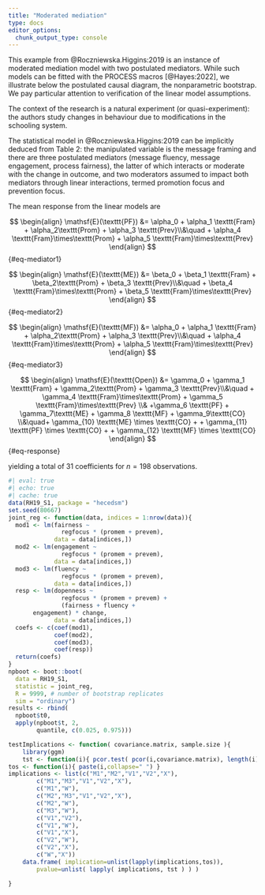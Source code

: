 ```yaml
---
title: "Moderated mediation"
type: docs
editor_options: 
  chunk_output_type: console
---
```


This example from @Roczniewska.Higgins:2019 is an instance of moderated mediation model with two postulated mediators. While such models can be fitted with the PROCESS macros [@Hayes:2022], we illustrate below the postulated causal diagram, the nonparametric bootstrap. We pay particular attention to verification of the linear model assumptions.

The context of the research is a natural experiment (or quasi-experiment): the authors study changes in behaviour due to modifications in the schooling system.

The statistical model in @Roczniewska.Higgins:2019 can be implicitly deduced from Table 2: the manipulated variable is the message framing and there are three postulated mediators (message fluency, message engagement, process fairness), the latter of which interacts or moderate with the change in outcome, and two moderators assumed to impact both mediators through linear interactions, termed promotion focus and prevention focus.

The mean response from the linear models are 

$$
\begin{align}
\mathsf{E}(\texttt{PF}) &= \alpha_0 + \alpha_1 \texttt{Fram} + \alpha_2\texttt{Prom} + \alpha_3 \texttt{Prev}\\&\quad  + \alpha_4 \texttt{Fram}\times\texttt{Prom} +  \alpha_5 \texttt{Fram}\times\texttt{Prev}
\end{align}
$$ {#eq-mediator1}

$$
\begin{align}
\mathsf{E}(\texttt{ME}) &= \beta_0 + \beta_1 \texttt{Fram} + \beta_2\texttt{Prom} + \beta_3 \texttt{Prev}\\&\quad  + \beta_4 \texttt{Fram}\times\texttt{Prom} +  \beta_5 \texttt{Fram}\times\texttt{Prev}
\end{align}
$$ {#eq-mediator2}

$$
\begin{align}
\mathsf{E}(\texttt{MF}) &= \alpha_0 + \alpha_1 \texttt{Fram} + \alpha_2\texttt{Prom} + \alpha_3 \texttt{Prev}\\&\quad  + \alpha_4 \texttt{Fram}\times\texttt{Prom} +  \alpha_5 \texttt{Fram}\times\texttt{Prev}
\end{align}
$$ {#eq-mediator3}

$$
\begin{align}
\mathsf{E}(\texttt{Open}) &= \gamma_0 + \gamma_1 \texttt{Fram} + \gamma_2\texttt{Prom} + \gamma_3 \texttt{Prev}\\&\quad  + \gamma_4 \texttt{Fram}\times\texttt{Prom} +  \gamma_5 \texttt{Fram}\times\texttt{Prev} \\& +\gamma_6 \texttt{PF} + \gamma_7\texttt{ME} + \gamma_8 \texttt{MF} +  \gamma_9\texttt{CO} \\&\quad+ \gamma_{10} \texttt{ME} \times \texttt{CO} + 
+ \gamma_{11} \texttt{PF} \times \texttt{CO} + 
+ \gamma_{12} \texttt{MF} \times \texttt{CO}
\end{align}
$$ {#eq-response}

yielding a total of 31 coefficients for $n=198$ observations.

```r
#| eval: true
#| echo: true
#| cache: true
data(RH19_S1, package = "hecedsm")
set.seed(80667)
joint_reg <- function(data, indices = 1:nrow(data)){
  mod1 <- lm(fairness ~ 
               regfocus * (promem + prevem), 
             data = data[indices,])
  mod2 <- lm(engagement ~ 
               regfocus * (promem + prevem), 
             data = data[indices,])
  mod3 <- lm(fluency ~ 
               regfocus * (promem + prevem), 
             data = data[indices,])
  resp <- lm(dopenness ~
               regfocus * (promem + prevem) +
               (fairness + fluency + 
       engagement) * change,
             data = data[indices,])
  coefs <- c(coef(mod1), 
             coef(mod2), 
             coef(mod3), 
             coef(resp))
  return(coefs)
}
npboot <- boot::boot(
  data = RH19_S1, 
  statistic = joint_reg,
  R = 9999, # number of bootstrap replicates
  sim = "ordinary")
results <- rbind(
  npboot$t0, 
  apply(npboot$t, 2, 
        quantile, c(0.025, 0.975)))
```


<!--
dag {
bb="-2.916,-3.142,3.923,3.622"
M1 [pos="-1.766,-1.563"]
M2 [pos="-0.668,-1.294"]
M3 [pos="0.661,-0.551"]
V1 [pos="-2.347,0.517"]
V2 [pos="1.302,-2.578"]
W [pos="1.957,1.681"]
X [exposure,pos="-1.332,1.514"]
Y [outcome,pos="0.807,0.856"]
M1 -> Y
M2 -> Y
M3 -> Y
V1 -> M1
V1 -> M2
V1 -> M3
V1 -> Y
V2 -> M1
V2 -> M2
V2 -> M3
V2 -> Y
W -> Y
X -> M1
X -> M2
X -> M3
X -> Y
}
-->


```r
testImplications <- function( covariance.matrix, sample.size ){
	library(ggm)
	tst <- function(i){ pcor.test( pcor(i,covariance.matrix), length(i)-2, sample.size )$pvalue }
tos <- function(i){ paste(i,collapse=" ") }
implications <- list(c("M1","M2","V1","V2","X"),
		c("M1","M3","V1","V2","X"),
		c("M1","W"),
		c("M2","M3","V1","V2","X"),
		c("M2","W"),
		c("M3","W"),
		c("V1","V2"),
		c("V1","W"),
		c("V1","X"),
		c("V2","W"),
		c("V2","X"),
		c("W","X"))
	data.frame( implication=unlist(lapply(implications,tos)),
		pvalue=unlist( lapply( implications, tst ) ) )

}

```

